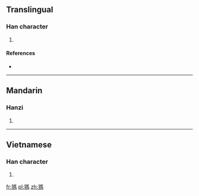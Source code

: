 {{also|犸}}
==Translingual==

===Han character===
{{Han char|rn=94|rad=犬|as=09|sn=12|four=|canj=大竹尸手火 (KHSQF)}}

# {{defn|Han|sort=犬09}}

====References====
* {{Han ref|kx=0716.300|dkj=20595|hdz=21361.140|uh=7341|ud=29505}}

----

==Mandarin==

===Hanzi===
{{cmn-hanzi|sim=犸|pin=[[mà]] ([[ma4]])|wg=ma<sup>4</sup>}}

# {{defn|Mandarin|sort=犬09}}

----

==Vietnamese==

===Han character===
{{vi-hantu|[[mã]]|rs=犬09}}

# {{defn|Vietnamese|sort=犬09}}

[[fr:獁]]
[[pl:獁]]
[[zh:獁]]